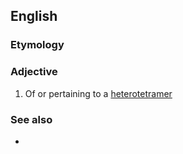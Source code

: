 ==English==

===Etymology===
{{suffix|en|heterotetramer|ic}}

===Adjective===
{{en-adj|-}}

# Of or pertaining to a [[heterotetramer]]

===See also===
* {{l|en|homotetrameric}}